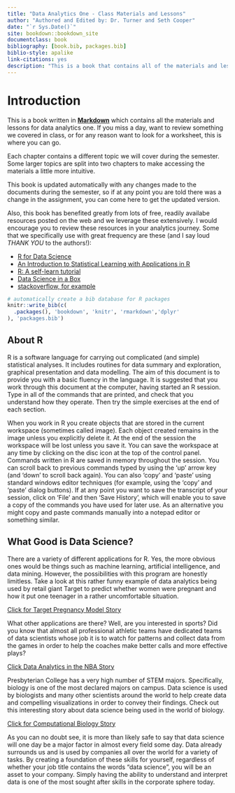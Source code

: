 ```yaml
--- 
title: "Data Analytics One - Class Materials and Lessons"
author: "Authored and Edited by: Dr. Turner and Seth Cooper"
date: "`r Sys.Date()`"
site: bookdown::bookdown_site
documentclass: book
bibliography: [book.bib, packages.bib]
biblio-style: apalike
link-citations: yes
description: "This is a book that contains all of the materials and lessons for Dr. Turner's data analytics one course."
---
```


# Introduction

This is a book written in [**Markdown**](https://vimeo.com/178485416) which contains all the materials and lessons for data analytics one. If you miss a day, want to review something we covered in class, or for any reason want to look for a worksheet, this is where you can go. 

Each chapter contains a different topic we will cover during the semester. Some larger topics are split into two chapters to make accessing the materials a little more intuitive. 

This book is updated automatically with any changes made to the documents during the semester, so if at any point you are told there was a change in the assignment, you can come here to get the updated version.

Also, this book has benefited greatly from lots of free, readily availabe resources posted on the web and we leverage these extensively.  I would encourage you to review these resources in your analytics journey.  Some that we specifically use with great frequency are these (and I say loud *THANK YOU* to the authors!):

- [R for Data Science](https://r4ds.had.co.nz/)
- [An Introduction to Statistical Learning with Applications in R](https://trevorhastie.github.io/ISLR/)
- [R: A self-learn tutorial](https://gsp.humboldt.edu/olm/R/Tutorials/BestFirstRTutorial.pdf)
- [Data Science in a Box](https://datasciencebox.org/)
- [stackoverflow, for example](https://stackoverflow.com/questions/4862178/remove-rows-with-all-or-some-nas-missing-values-in-data-frame?rq=1)


```r
# automatically create a bib database for R packages
knitr::write_bib(c(
  .packages(), 'bookdown', 'knitr', 'rmarkdown','dplyr'
), 'packages.bib')
```

## About R

R is a software language for carrying out complicated (and simple) statistical analyses. It includes
routines for data summary and exploration, graphical presentation and data modelling. The aim of
this document is to provide you with a basic fluency in the language. It is suggested that you work
through this document at the computer, having started an R session. Type in all of the commands
that are printed, and check that you understand how they operate. Then try the simple exercises
at the end of each section.

When you work in R you create objects that are stored in the current workspace (sometimes
called image). Each object created remains in the image unless you explicitly delete it. At the end
of the session the workspace will be lost unless you save it. You can save the workspace at any
time by clicking on the disc icon at the top of the control panel.
Commands written in R are saved in memory throughout the session. You can scroll back to
previous commands typed by using the ‘up’ arrow key (and ‘down’ to scroll back again). You can
also ‘copy’ and ‘paste’ using standard windows editor techniques (for example, using the ‘copy’
and ‘paste’ dialog buttons). If at any point you want to save the transcript of your session, click
on ‘File’ and then ‘Save History’, which will enable you to save a copy of the commands you have
used for later use. As an alternative you might copy and paste commands manually into a notepad
editor or something similar.

## What Good is Data Science?

There are a variety of different applications for R. Yes, the more obvious ones would be things such as machine learning, artificial intelligence, and data mining. However, the possibilities with this program are honestly limitless. Take a look at this rather funny example of data analytics being used by retail giant Target to predict whether women were pregnant and how it put one teenager in a rather uncomfortable situation.

[Click for Target Pregnancy Model Story](https://www.forbes.com/sites/kashmirhill/2012/02/16/how-target-figured-out-a-teen-girl-was-pregnant-before-her-father-did/)

What other applications are there? Well, are you interested in sports? Did you know that almost all professional athletic teams have dedicated teams of data scientists whose job it is to watch for patterns and collect data from the games in order to help the coaches make better calls and more effective plays? 

[Click Data Analytics in the NBA Story](https://digital.hbs.edu/platform-digit/submission/how-data-analytics-is-revolutionizing-the-nba/)

Presbyterian College has a very high number of STEM majors. Specifically, biology is one of the most declared majors on campus. Data science is used by biologists and many other scientists around the world to help create data and compelling visualizations in order to convey their findings. Check out this interesting story about data science being used in the world of biology. 

[Click for Computational Biology Story](https://www.datasciencecentral.com/profiles/blogs/the-next-big-thing-in-data-science-is-biology)

As you can no doubt see, it is more than likely safe to say that data science will one day be a major factor in almost every field some day. Data already surrounds us and is used by companies all over the world for a variety of tasks. By creating a foundation of these skills for yourself, regardless of whether your job title contains the words "data science", you will be an asset to your company. Simply having the ability to understand and interpret data is one of the most sought after skills in the corporate sphere today. 
